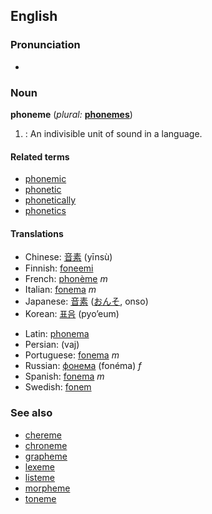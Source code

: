 ==English==
===Pronunciation===
*{{IPA|/ˈfəʊniːm/}}
<!--*fōn'ēm
*/"f@Uni:m/-->

===Noun===
'''phoneme''' (''plural:'' '''[[phonemes]]''')

#{{linguistics}}: An indivisible unit of sound in a language.

====Related terms====
*[[phonemic]]
*[[phonetic]]
*[[phonetically]]
*[[phonetics]]

====Translations====
{{top}}
*Chinese: [[音素]] (yīnsù)
*Finnish: [[foneemi]]
*French: [[phonème]] ''m''
*Italian: [[fonema]] ''m''
*Japanese: [[音素]] ([[おんそ]], onso)
*Korean: [[표음]] (pyo’eum)
{{mid}}
*Latin: [[phonema]]
*Persian: {{FAchar|[[واج]]}} (vaj)
*Portuguese: [[fonema]] ''m''
*Russian: [[фонема]] (fonéma) ''f''
*Spanish: [[fonema]] ''m''
*Swedish: [[fonem]]
{{bottom}}

===See also===
*[[chereme]]
*[[chroneme]]
*[[grapheme]]
*[[lexeme]]
*[[listeme]]
*[[morpheme]]
*[[toneme]]
